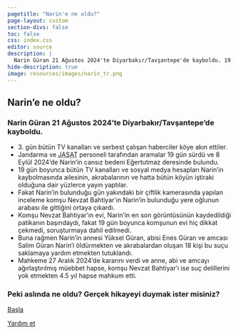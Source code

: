 ```yaml
---
pagetitle: "Narin'e ne oldu?"
page-layout: custom
section-divs: false
toc: false
css: index.css
editor: source
description: | 
  Narin Güran 21 Ağustos 2024'te Diyarbakır/Tavşantepe'de kayboldu. 19 gün sonra cansız bedeni bulundu. Peki aslında ne oldu? Gerçek hikayeyi duymak ister misiniz?
hide-description: true
image: resources/images/narin_tr.png
---
```


<script>
document.addEventListener("DOMContentLoaded", () => {
  const path = window.location.pathname;

  // 1) Kaydedilmiş dil varsa onu kullan; yoksa tarayıcı diline göre belirle
  let saved = localStorage.getItem("preferredLang");
  if (!saved) {
    const u = (navigator.language || navigator.userLanguage || "").toLowerCase();
    saved = u.startsWith("tr") ? "tr" : "en";
    localStorage.setItem("preferredLang", saved);
  }

  // 2) Şu anki path dilini bul
  const cur = path.split("/")[1] === "en" ? "en" : "tr";

  // 3) Sadece yanlış dizindeysek yönlendir (loop yok)
  if (saved === "en" && cur !== "en") {
    window.location.replace("/en/");
  } else if (saved === "tr" && cur === "en") {
    window.location.replace("/");
  }
});
</script>

::: {.hero-banner}

::: {.content-block .py-4}

::: {.hero-text}
# Narin'e ne oldu?{.mt-1}

### Narin Güran 21 Ağustos 2024'te Diyarbakır/Tavşantepe'de kayboldu.

- 3\. gün bütün TV kanalları ve serbest çalışan haberciler köye akın ettiler.
- Jandarma ve <abbr title="Jandarma Suç Araştırma Timi (Turkey)">JASAT</abbr> personeli tarafından aramalar 19 gün sürdü ve 8 Eylül 2024'de Narin'in cansız bedeni Eğertutmaz deresinde bulundu.
- 19 gün boyunca bütün TV kanalları ve sosyal medya hesapları Narin'in kaybolmasında ailesinin, akrabalarının ve hatta bütün köyün iştiraki olduğuna dair yüzlerce yayın yaptılar.
- Fakat Narin'in bulunduğu gün yakındaki bir çiftlik kamerasında yapılan inceleme komşu Nevzat Bahtiyar'ın Narin'in bulunduğu yere oğlunun arabası ile gittiğini ortaya çıkardı.
- Komşu Nevzat Bahtiyar'ın evi, Narin'in en son görüntüsünün kaydedildiği patikanın başındaydı, fakat 19 gün boyunca komşunun evi hiç dikkat çekmedi, soruşturmaya dahil edilmedi.
- Buna rağmen Narin'in annesi Yüksel Güran, abisi Enes Güran ve amcası Salim Güran Narin'i öldürmekten ve akrabalardan oluşan 18 kişi bu suçu saklamaya yardım etmekten tutuklandı.
- Mahkeme 27 Aralık 2024'de kararını verdi ve anne, abi ve amcayı ağırlaştırılmış müebbet hapse, komşu Nevzat Bahtiyar'ı ise suç delillerini yok etmekten 4.5 yıl hapse mahkum etti.

### Peki aslında ne oldu? Gerçek hikayeyi duymak ister misiniz?

::: {.grid .gap-3 .pb-3 .pt-4}
::: {.g-col-12 .g-col-sm-4}
[Başla](/trial/testimonies/suspect/bahtiyar_nevzat/testimony.html){.btn-action-primary .btn-action .btn .btn-lg .w-100 role="button"}
:::
::: {.g-col-12 .g-col-sm-4 .mb-2}
[Yardım et](/guide/){#btn-guide .btn-action .btn-secondary .btn .btn-lg .w-100 role="button"}
::: 
::: 
:::

:::

:::
